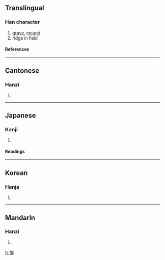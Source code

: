 {{see|垄|壟}}

==Translingual==
===Han character===
{{Han char|rn=32|rad=土|as=16|sn=19|four=0110<sub>4</sub>|canj=卜心土 (YPG)}}
# [[grave]], [[mound]]
# ridge in field
====References====
{{Han ref|kx=0242.050|dkj=05591|dj=0482.010|hdz=10500.040|uh=58DF|ud=22751|bh=C362|bd=50018}}
----
==Cantonese==
===Hanzi===
{{yue-hanzi|jyut=|y=lung5}}
# {{defn|Cantonese}}
----
==Japanese==
===Kanji===
{{ja-kanji|grade=|rs=土16}}
# {{defn|Japanese}} 
====Readings====
{{ja-readings|on=[[りょう]] (ryō), [[ろう]] (rō)|kun=[[うね]] (une), [[つか]] (tsuka)}}
----
==Korean==
===Hanja===
{{ko-hanja|hangeul=롱|rv=rong|mr=rong}}
# {{defn|Korean}}
----
==Mandarin==
===Hanzi===
{{cmn-hanzi|sim=垄|pin=[[lǒng]] ([[long3]])|wg=lung<sup>3</sup>}}
# {{defn|Mandarin}}

[[fr:壟]]